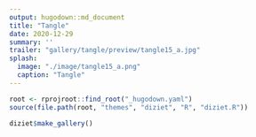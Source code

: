 ```yaml
---
output: hugodown::md_document
title: "Tangle"
date: 2020-12-29
summary: ''
trailer: "gallery/tangle/preview/tangle15_a.jpg"
splash:
  image: "./image/tangle15_a.png"
  caption: "Tangle"
---
```


```r
root <- rprojroot::find_root("_hugodown.yaml")
source(file.path(root, "themes", "diziet", "R", "diziet.R"))
```

```r
diziet$make_gallery()
```


